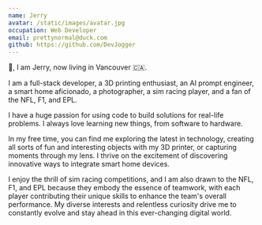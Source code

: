 ```yaml
---
name: Jerry
avatar: /static/images/avatar.jpg
occupation: Web Developer
email: prettynormal@duck.com
github: https://github.com/DevJogger
---
```


👋, I am Jerry, now living in Vancouver 🇨🇦.

I am a full-stack developer, a 3D printing enthusiast, an AI prompt engineer, a smart home aficionado, a photographer, a sim racing player, and a fan of the NFL, F1, and EPL.

I have a huge passion for using code to build solutions for real-life problems. I always love learning new things, from software to hardware.

In my free time, you can find me exploring the latest in technology, creating all sorts of fun and interesting objects with my 3D printer, or capturing moments through my lens. I thrive on the excitement of discovering innovative ways to integrate smart home devices.

I enjoy the thrill of sim racing competitions, and I am also drawn to the NFL, F1, and EPL because they embody the essence of teamwork, with each player contributing their unique skills to enhance the team's overall performance. My diverse interests and relentless curiosity drive me to constantly evolve and stay ahead in this ever-changing digital world.